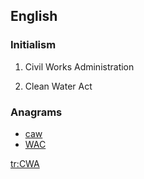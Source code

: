 ==English==
{{wikipedia}}
===Initialism===
{{rfc-header|Initialism}}
{{head|en|initialism}}
# {{context|US|lang=en}} Civil Works Administration
# {{context|US|lang=en}} Clean Water Act

===Anagrams===
* [[caw#English|caw]]
* [[WAC#English|WAC]]

[[tr:CWA]]